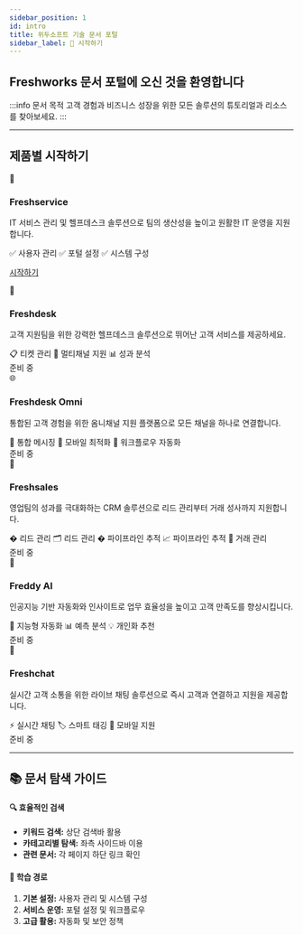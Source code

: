 ```yaml
---
sidebar_position: 1
id: intro
title: 위두소프트 기술 문서 포털
sidebar_label: 🚀 시작하기
---
```


## Freshworks 문서 포털에 오신 것을 환영합니다

:::info 문서 목적
고객 경험과 비즈니스 성장을 위한 모든 솔루션의 튜토리얼과 리소스를 찾아보세요.
:::

---

## 제품별 시작하기

<div className="product-grid">

<div className="product-card available">
  <div className="card-icon">🎫</div>
  <h3>Freshservice</h3>
  <p>IT 서비스 관리 및 헬프데스크 솔루션으로 팀의 생산성을 높이고 원활한 IT 운영을 지원합니다.</p>
  <div className="card-features">
    <span>✅ 사용자 관리</span>
    <span>✅ 포털 설정</span>
    <span>✅ 시스템 구성</span>
  </div>

  <a href="/freshservice/getting-started/user-management/understanding-agents" className="card-button primary">시작하기</a>
</div>

<div className="product-card coming-soon">
  <div className="card-icon">📧</div>
  <h3>Freshdesk</h3>
  <p>고객 지원팀을 위한 강력한 헬프데스크 솔루션으로 뛰어난 고객 서비스를 제공하세요.</p>
  <div className="card-features">
    <span>📋 티켓 관리</span>
    <span>📡 멀티채널 지원</span>
    <span>📊 성과 분석</span>
  </div>
  <div className="card-button disabled">준비 중</div>
</div>

<div className="product-card coming-soon">
  <div className="card-icon">🌐</div>
  <h3>Freshdesk Omni</h3>
  <p>통합된 고객 경험을 위한 옴니채널 지원 플랫폼으로 모든 채널을 하나로 연결합니다.</p>
  <div className="card-features">
    <span>💬 통합 메시징</span>
    <span>📱 모바일 최적화</span>
    <span>🔄 워크플로우 자동화</span>
  </div>
  <div className="card-button disabled">준비 중</div>
</div>

<div className="product-card coming-soon">
  <div className="card-icon">💼</div>
  <h3>Freshsales</h3>
  <p>영업팀의 성과를 극대화하는 CRM 솔루션으로 리드 관리부터 거래 성사까지 지원합니다.</p>
  <div className="card-features">
    <span>� 리드 관리</span>
    <span>🗂️ 리드 관리</span>
    <span>� 파이프라인 추적</span>
    <span>📈 파이프라인 추적</span>
    <span>🤝 거래 관리</span>
  </div>
  <div className="card-button disabled">준비 중</div>
</div>

<div className="product-card coming-soon">
  <div className="card-icon">🤖</div>
  <h3>Freddy AI</h3>
  <p>인공지능 기반 자동화와 인사이트로 업무 효율성을 높이고 고객 만족도를 향상시킵니다.</p>
  <div className="card-features">
    <span>🧠 지능형 자동화</span>
    <span>📊 예측 분석</span>
    <span>💡 개인화 추천</span>
  </div>
  <div className="card-button disabled">준비 중</div>
</div>

<div className="product-card coming-soon">
  <div className="card-icon">💬</div>
  <h3>Freshchat</h3>
  <p>실시간 고객 소통을 위한 라이브 채팅 솔루션으로 즉시 고객과 연결하고 지원을 제공합니다.</p>
  <div className="card-features">
    <span>⚡ 실시간 채팅</span>
    <span>🏷️ 스마트 태깅</span>
    <span>📱 모바일 지원</span>
  </div>
  <div className="card-button disabled">준비 중</div>
</div>

</div>

---

## 📚 문서 탐색 가이드

<div className="guide-section">
  <div className="guide-card">
    <h4>🔍 효율적인 검색</h4>
    <ul>
      <li><strong>키워드 검색:</strong> 상단 검색바 활용</li>
      <li><strong>카테고리별 탐색:</strong> 좌측 사이드바 이용</li>
      <li><strong>관련 문서:</strong> 각 페이지 하단 링크 확인</li>
    </ul>
  </div>
  
  <div className="guide-card">
  <h4>🧭 학습 경로</h4>
    <ol>
      <li><strong>기본 설정:</strong> 사용자 관리 및 시스템 구성</li>
      <li><strong>서비스 운영:</strong> 포털 설정 및 워크플로우</li>
      <li><strong>고급 활용:</strong> 자동화 및 보안 정책</li>
    </ol>
  </div>
</div>
